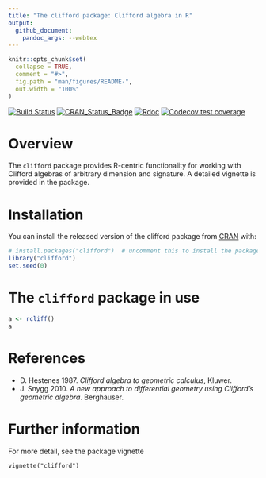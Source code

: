 ```yaml
---
title: "The clifford package: Clifford algebra in R"
output:
  github_document:
    pandoc_args: --webtex
---
```


<!-- README.md is generated from README.Rmd. Please edit that file -->

```r
knitr::opts_chunk$set(
  collapse = TRUE,
  comment = "#>",
  fig.path = "man/figures/README-",
  out.width = "100%"
)
```


<!-- badges: start -->
[![Build Status](https://travis-ci.org/RobinHankin/clifford.svg?branch=master)](https://travis-ci.org/RobinHankin/clifford)
[![CRAN_Status_Badge](https://www.r-pkg.org/badges/version/clifford)](https://cran.r-project.org/package=clifford)
[![Rdoc](http://www.rdocumentation.org/badges/version/clifford)](http://www.rdocumentation.org/packages/clifford)
[![Codecov test coverage](https://codecov.io/gh/RobinHankin/clifford/branch/master/graph/badge.svg)](https://codecov.io/gh/RobinHankin/clifford/branch/master)
<!-- badges: end -->

# Overview

The `clifford` package provides R-centric functionality for working
with Clifford algebras of arbitrary dimension and signature.  A
detailed vignette is provided in the package.

# Installation

You can install the released version of the clifford package from
[CRAN](https://CRAN.R-project.org) with:

```r
# install.packages("clifford")  # uncomment this to install the package
library("clifford")
set.seed(0)
```

# The `clifford` package in use

```r
a <- rcliff()
a
```

# References

  - D. Hestenes 1987. _Clifford algebra to geometric calculus_, Kluwer.
  - J. Snygg 2010. _A new approach to differential geometry using Clifford's geometric algebra_.  Berghauser.

# Further information

For more detail, see the package vignette

```vignette("clifford")```
